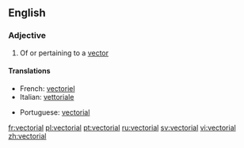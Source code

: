 ==English==

===Adjective===
{{en-adj}}

#{{maths}} Of or pertaining to a [[vector]]

====Translations====
{{top}}
*French: [[vectoriel]]
*Italian: [[vettoriale]]
{{mid}}
*Portuguese: [[vectorial]]

{{bottom}}

[[fr:vectorial]]
[[pl:vectorial]]
[[pt:vectorial]]
[[ru:vectorial]]
[[sv:vectorial]]
[[vi:vectorial]]
[[zh:vectorial]]
